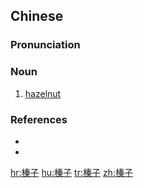 ==Chinese==
{{zh-forms}}

===Pronunciation===
{{zh-pron
|m=zhēnzi
|c=zeon1 zi2
|cat=n
}}

===Noun===
{{zh-noun}}

# [[hazelnut]]

===References===
* {{pedialite|榛樹|lang=zh}}
* {{pedialite|Corylus heterophylla}}

[[hr:榛子]]
[[hu:榛子]]
[[tr:榛子]]
[[zh:榛子]]